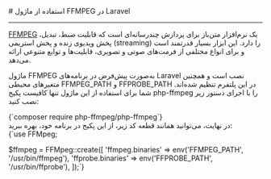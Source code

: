 

<Layout>
<Head>
<title>مستندات استفاده از ماژول FFMPEG در Laravel - لیارا</title>
</Head>
# استفاده از ماژول FFMPEG در Laravel
<hr className="mb-2" />

<a href="https://ffmpeg.org/" className="blue-link">FFMPEG</a> یک نرم‌افزار متن‌باز برای پردازش چندرسانه‌ای است که قابلیت ضبط، تبدیل، پخش ویدیوی زنده و پخش استریمی (streaming) را دارد. این ابزار بسیار قدرتمند است و برای انواع مختلفی از فرمت‌های صوتی و تصویری، قابلیت‌ها و توابع متنوعی ارائه می‌دهد. 

ماژول FFMPEG به‌صورت پیش‌فرض در برنامه‌های Laravel نصب است و همچنین متغیرهای محیطی <Important>FFMPEG_PATH</Important> و <Important>FFPROBE_PATH</Important> در این پلتفرم تنظیم شده‌اند. شما برای استفاده از این ماژول تنها کافیست پکیج <Important>php-ffmpeg</Important> را با اجرای دستور زیر نصب کنید:


<div className='h-2' />
<div dir='ltr'>
    <Highlight className="bash">
        {`composer require php-ffmpeg/php-ffmpeg`}        
    </Highlight>
</div>
<div className="h-2" />
در نهایت، می‌توانید همانند قطعه کد زیر، از این پکیج در برنامه خود، بهره ببرید:
<div className="h-2" />
<div dir='ltr'>
        <Highlight className="php">
            {`use FFMpeg;

$ffmpeg = FFMpeg::create([
    'ffmpeg.binaries' => env('FFMPEG_PATH', '/usr/bin/ffmpeg'),
    'ffprobe.binaries' => env('FFPROBE_PATH', '/usr/bin/ffprobe'),
]);`}
</Highlight>
</div>

<NextPage next="./use-ziggy"/>
</Layout>
